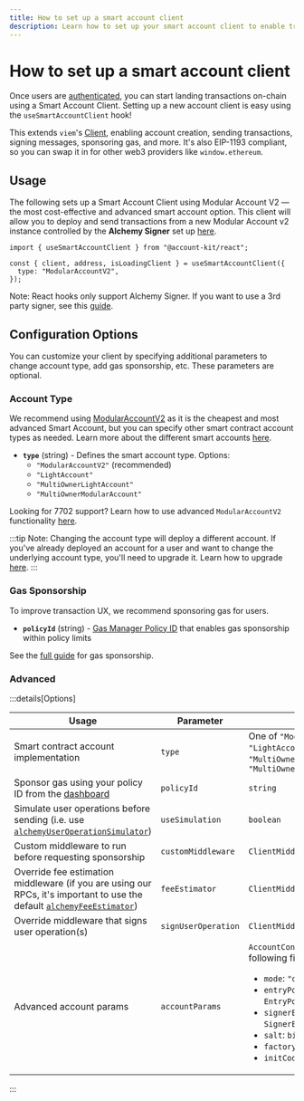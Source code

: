 ```yaml
---
title: How to set up a smart account client
description: Learn how to set up your smart account client to enable transactions on-chain
---
```


# How to set up a smart account client

Once users are [authenticated](/react/getting-started), you can start landing transactions on-chain using a Smart Account Client. Setting up a new account client is easy using the `useSmartAccountClient` hook!

This extends `viem`'s [Client](https://viem.sh/docs/clients/custom#build-your-own-client), enabling account creation, sending transactions, signing messages, sponsoring gas, and more. It's also EIP-1193 compliant, so you can swap it in for other web3 providers like `window.ethereum`.

## Usage

The following sets up a Smart Account Client using Modular Account V2 — the most cost-effective and advanced smart account option. This client will allow you to deploy and send transactions from a new Modular Account v2 instance controlled by the **Alchemy Signer** set up [here](/react/getting-started).

```tsx twoslash
import { useSmartAccountClient } from "@account-kit/react";

const { client, address, isLoadingClient } = useSmartAccountClient({
  type: "ModularAccountV2",
});
```

Note: React hooks only support Alchemy Signer. If you want to use a 3rd party signer, see this [guide](/third-party/signers).

## Configuration Options

You can customize your client by specifying additional parameters to change account type, add gas sponsorship, etc. These parameters are optional.

### Account Type

We recommend using [ModularAccountV2](/smart-contracts/modular-account-v2/overview) as it is the cheapest and most advanced Smart Account, but you can specify other smart contract account types as needed. Learn more about the different smart accounts [here](/smart-contracts/choosing-a-smart-account).

- **`type`** (string) - Defines the smart account type. Options:
  - `"ModularAccountV2"` (recommended)
  - `"LightAccount"`
  - `"MultiOwnerLightAccount"`
  - `"MultiOwnerModularAccount"`

Looking for 7702 support? Learn how to use advanced `ModularAccountV2` functionality [here](#TODO/702-guide).

:::tip
Note: Changing the account type will deploy a different account. If you've already deployed an account for a user and want to change the underlying account type, you'll need to upgrade it. Learn how to upgrade [here](/smart-contracts/modular-account/upgrading-to-modular-account).
:::

### Gas Sponsorship

To improve transaction UX, we recommend sponsoring gas for users.

- **`policyId`** (string) - [Gas Manager Policy ID](https://dashboard.alchemy.com/gas-manager/policy/create/?a=ak-docs) that enables gas sponsorship within policy limits

See the [full guide](/react/sponsor-gas) for gas sponsorship.

### Advanced

:::details[Options]

| Usage                                                                                                                                                                                 | Parameter           | Type                                                                                                                                                                                                                                                             |
| ------------------------------------------------------------------------------------------------------------------------------------------------------------------------------------- | ------------------- | ---------------------------------------------------------------------------------------------------------------------------------------------------------------------------------------------------------------------------------------------------------------- |
| Smart contract account implementation                                                                                                                                                 | `type`              | One of `"ModularAccountV2"`, `"LightAccount"`, `"MultiOwnerLightAccount"`, `"MultiOwnerModularAccount"`                                                                                                                                                          |
| Sponsor gas using your policy ID from the [dashboard](https://dashboard.alchemy.com/gas-manager)                                                                                      | `policyId`          | `string`                                                                                                                                                                                                                                                         |
| Simulate user operations before sending (i.e. use [`alchemyUserOperationSimulator`](/reference/account-kit/infra/functions/alchemyUserOperationSimulator))                            | `useSimulation`     | `boolean`                                                                                                                                                                                                                                                        |
| Custom middleware to run before requesting sponsorship                                                                                                                                | `customMiddleware`  | `ClientMiddlewareFn`                                                                                                                                                                                                                                             |
| Override fee estimation middleware (if you are using our RPCs, it's important to use the default [`alchemyFeeEstimator`](/reference/account-kit/infra/functions/alchemyFeeEstimator)) | `feeEstimator`      | `ClientMiddlewareFn`                                                                                                                                                                                                                                             |
| Override middleware that signs user operation(s)                                                                                                                                      | `signUserOperation` | `ClientMiddlewareFn`                                                                                                                                                                                                                                             |
| Advanced account params                                                                                                                                                               | `accountParams`     | `AccountConfig` with the following fields: <ul><li>`mode`: `"default"` \| `"7702"`</li><li>`entryPoint`: `EntryPointDef`</li><li>`signerEntity`: `SignerEntity`</li><li>`salt`: `bigint`</li><li>`factoryAddress`: `Address`</li><li>`initCode`: `Hex`</li></ul> |

:::
